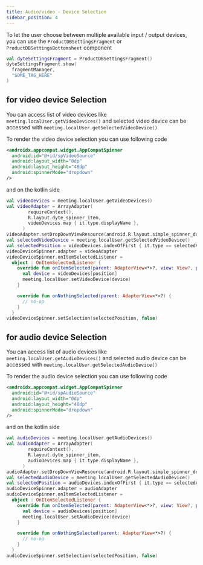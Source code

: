 ```yaml
---
title: Audio/video - Device Selection
sidebar_position: 4
---
```


To let the user choose between multiple available input / output devices, you can use the `ProductDBSettingsFragment` or `ProductDBSettingsBottomsheet` component

```kotlin
val dyteSettingsFragment = ProductDBSettingsFragment()
dyteSettingsFragment.show(
  fragmentManager,
  "SOME_TAG_HERE"
)
```

## for video device Selection
You can access list of video devices like `meeting.localUser.getVideoDevices()` and selected video device can be accessed with `meeting.localUser.getSelectedVideoDevice()`

To render the video device selection you can use following code
```xml
<androidx.appcompat.widget.AppCompatSpinner
  android:id="@+id/spVideoSource"
  android:layout_width="0dp"
  android:layout_height="48dp"
  android:spinnerMode="dropdown"
/>
```

and on the kotlin side
```kotlin
val videoDevices = meeting.localUser.getVideoDevices()
val videoAdapter = ArrayAdapter(
        requireContext(),
        R.layout.dyte_spinner_item,
        videoDevices.map { it.type.displayName },
      )
videoAdapter.setDropDownViewResource(android.R.layout.simple_spinner_dropdown_item)
val selectedVideoDevice = meeting.localUser.getSelectedVideoDevice()
val selectedPosition = videoDevices.indexOfFirst { it.type == selectedVideoDevice?.type }
videoDeviceSpinner.adapter = videoAdapter
videoDeviceSpinner.onItemSelectedListener =
  object : OnItemSelectedListener {
    override fun onItemSelected(parent: AdapterView<*>?, view: View?, position: Int, id: Long) {
      val device = videoDevices[position]
      meeting.localUser.setVideoDevice(device)
    }

    override fun onNothingSelected(parent: AdapterView<*>?) {
      // no-op
    }
  }
videoDeviceSpinner.setSelection(selectedPosition, false)
```

## for audio device Selection

You can access list of audio devices like `meeting.localUser.getAudioDevices()` and selected audio device can be accessed with `meeting.localUser.getSelectedAudioDevice()`

To render the audio device selection you can use following code
```xml
<androidx.appcompat.widget.AppCompatSpinner
  android:id="@+id/spAudioSource"
  android:layout_width="0dp"
  android:layout_height="48dp"
  android:spinnerMode="dropdown"
/>
```

and on the kotlin side
```kotlin
val audioDevices = meeting.localUser.getAudioDevices()
val audioAdapter = ArrayAdapter(
        requireContext(),
        R.layout.dyte_spinner_item,
        audioDevices.map { it.type.displayName },
      )
audioAdapter.setDropDownViewResource(android.R.layout.simple_spinner_dropdown_item)
val selectedAudioDevice = meeting.localUser.getSelectedAudioDevice()
val selectedPosition = audioDevices.indexOfFirst { it.type == selectedAudioDevice?.type }
audioDeviceSpinner.adapter = audioAdapter
audioDeviceSpinner.onItemSelectedListener =
  object : OnItemSelectedListener {
    override fun onItemSelected(parent: AdapterView<*>?, view: View?, position: Int, id: Long) {
      val device = audioDevices[position]
      meeting.localUser.setAudioDevice(device)
    }

    override fun onNothingSelected(parent: AdapterView<*>?) {
      // no-op
    }
  }
audioDeviceSpinner.setSelection(selectedPosition, false)
```